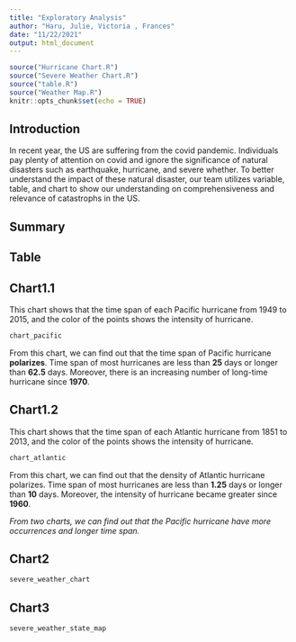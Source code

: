 ```yaml
---
title: "Exploratory Analysis"
author: "Haru, Julie, Victoria , Frances"
date: "11/22/2021"
output: html_document
---
```


```r
source("Hurricane Chart.R")
source("Severe Weather Chart.R")
source("table.R")
source("Weather Map.R")
knitr::opts_chunk$set(echo = TRUE)
```

## Introduction

In recent year, the US are suffering from the covid pandemic. Individuals pay plenty of attention on covid and ignore the significance of natural disasters such as earthquake, hurricane, and severe whether. To better understand the impact of these natural disaster, our team utilizes variable, table, and chart to show our understanding on comprehensiveness and relevance of catastrophs in the US.

## Summary

## Table

## Chart1.1
This chart shows that the time span of each Pacific hurricane from 1949 to 2015, and the color of the points shows the intensity of hurricane.
```r
chart_pacific
```

From this chart, we can find out that the time span of Pacific hurricane **polarizes**. Time span of most hurricanes are less than **25** days or longer than **62.5** days. Moreover, there is an increasing number of long-time hurricane since **1970**.

## Chart1.2
This chart shows that the time span of each Atlantic hurricane from 1851 to 2013, and the color of the points shows the intensity of hurricane.
```r
chart_atlantic
```

From this chart, we can find out that the density of Atlantic hurricane polarizes. Time span of most hurricanes are less than **1.25** days or longer than **10** days. Moreover, the intensity of hurricane became greater since **1960**.

_From two charts, we can find out that the Pacific hurricane have more occurrences and longer time span._


## Chart2
```r
severe_weather_chart
```

## Chart3
```r
severe_weather_state_map
```







